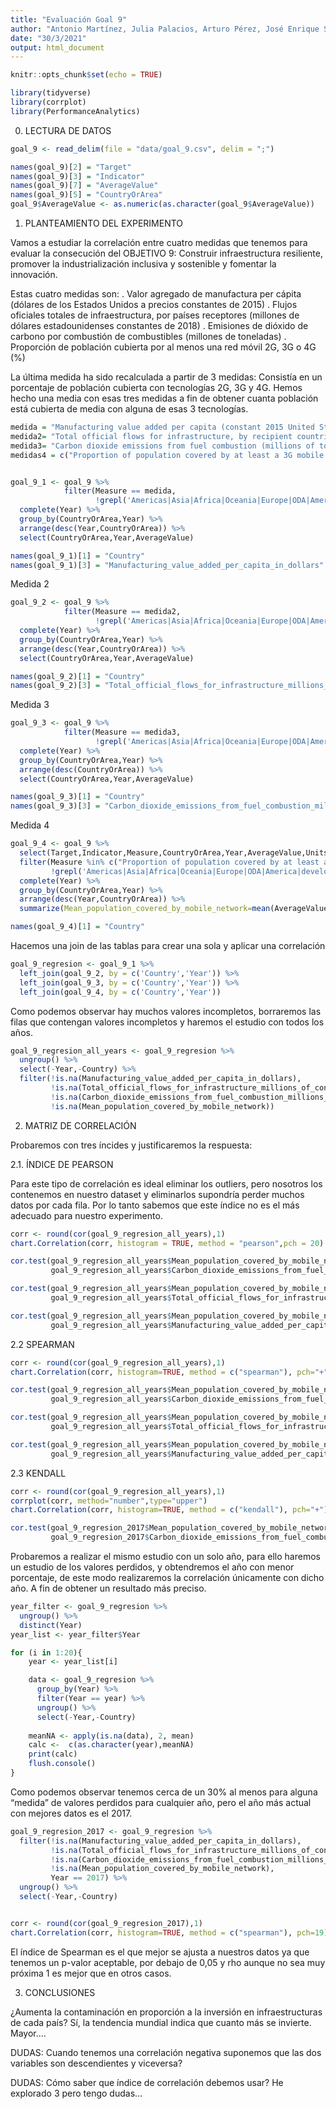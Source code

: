 ```yaml
---
title: "Evaluación Goal 9"
author: "Antonio Martínez, Julia Palacios, Arturo Pérez, José Enrique Sánchez"
date: "30/3/2021"
output: html_document
---
```


```r
knitr::opts_chunk$set(echo = TRUE)

library(tidyverse)
library(corrplot)
library(PerformanceAnalytics)
```
0. LECTURA DE DATOS

```r
goal_9 <- read_delim(file = "data/goal_9.csv", delim = ";")

names(goal_9)[2] = "Target"
names(goal_9)[3] = "Indicator"
names(goal_9)[7] = "AverageValue"
names(goal_9)[5] = "CountryOrArea"
goal_9$AverageValue <- as.numeric(as.character(goal_9$AverageValue))

```
1. PLANTEAMIENTO DEL EXPERIMENTO

Vamos a estudiar la correlación entre cuatro medidas que tenemos para evaluar la consecución del OBJETIVO 9: Construir infraestructura resiliente, promover la industrialización inclusiva y sostenible y fomentar la innovación. 

Estas cuatro medidas son:
  . Valor agregado de manufactura per cápita (dólares de los Estados Unidos a precios constantes de 2015)
  . Flujos oficiales totales de infraestructura, por países receptores (millones de dólares estadounidenses constantes de 2018)
  . Emisiones de dióxido de carbono por combustión de combustibles (millones de toneladas)
  . Proporción de población cubierta por al menos una red móvil 2G, 3G o 4G (%)
  
La última medida ha sido recalculada a partir de 3 medidas: Consistía en un porcentaje de población cubierta con tecnologías 2G, 3G y 4G. Hemos hecho una media con esas tres medidas a fin de obtener cuanta población está cubierta de media con alguna de esas 3 tecnologías.  

```r
medida = "Manufacturing value added per capita (constant 2015 United States dollars)"
medida2= "Total official flows for infrastructure, by recipient countries (millions of constant 2018 United States dollars)"
medida3= "Carbon dioxide emissions from fuel combustion (millions of tonnes)"
medidas4 = c("Proportion of population covered by at least a 3G mobile network ()","Proportion of population covered by at least a 2G mobile network ()","Proportion of population covered by at least a 4G mobile network ()")


goal_9_1 <- goal_9 %>%
            filter(Measure == medida,
                   !grepl('Americas|Asia|Africa|Oceania|Europe|ODA|America|developing|Developed|countries|Countries|regions|Channel', CountryOrArea)) %>%
  complete(Year) %>%  
  group_by(CountryOrArea,Year) %>% 
  arrange(desc(Year,CountryOrArea)) %>% 
  select(CountryOrArea,Year,AverageValue)

names(goal_9_1)[1] = "Country"
names(goal_9_1)[3] = "Manufacturing_value_added_per_capita_in_dollars"
```
Medida 2
```r
goal_9_2 <- goal_9 %>%
            filter(Measure == medida2,
                   !grepl('Americas|Asia|Africa|Oceania|Europe|ODA|America|developing|Developed|countries|Countries|regions|Channel', CountryOrArea)) %>%
  complete(Year) %>%  
  group_by(CountryOrArea,Year) %>% 
  arrange(desc(Year,CountryOrArea)) %>% 
  select(CountryOrArea,Year,AverageValue)

names(goal_9_2)[1] = "Country"
names(goal_9_2)[3] = "Total_official_flows_for_infrastructure_millions_of_constant_2018_United_States_dollars"

```
Medida 3
```r
goal_9_3 <- goal_9 %>%
            filter(Measure == medida3,
                   !grepl('Americas|Asia|Africa|Oceania|Europe|ODA|America|developing|Developed|countries|Countries|regions|Channel', CountryOrArea)) %>%
  complete(Year) %>%  
  group_by(CountryOrArea,Year) %>% 
  arrange(desc(CountryOrArea)) %>% 
  select(CountryOrArea,Year,AverageValue)

names(goal_9_3)[1] = "Country"
names(goal_9_3)[3] = "Carbon_dioxide_emissions_from_fuel_combustion_millions_of_tonnes"


```
Medida 4
```r
goal_9_4 <- goal_9 %>%
  select(Target,Indicator,Measure,CountryOrArea,Year,AverageValue,Units) %>%
  filter(Measure %in% c("Proportion of population covered by at least a 3G mobile network ()","Proportion of population covered by at least a 2G mobile network ()","Proportion of population covered by at least a 4G mobile network ()"),
         !grepl('Americas|Asia|Africa|Oceania|Europe|ODA|America|developing|Developed|countries|Countries|regions|Channel', CountryOrArea)) %>% 
  complete(Year) %>%  
  group_by(CountryOrArea,Year) %>% 
  arrange(desc(Year,CountryOrArea)) %>%
  summarize(Mean_population_covered_by_mobile_network=mean(AverageValue))

names(goal_9_4)[1] = "Country"


```

Hacemos una join de las tablas para crear una sola y aplicar una correlación
```r
goal_9_regresion <- goal_9_1 %>%
  left_join(goal_9_2, by = c('Country','Year')) %>% 
  left_join(goal_9_3, by = c('Country','Year')) %>%
  left_join(goal_9_4, by = c('Country','Year'))

```
Como podemos observar hay muchos valores incompletos, borraremos las filas que contengan valores incompletos y haremos el estudio con todos los años.
```r
goal_9_regresion_all_years <- goal_9_regresion %>%
  ungroup() %>%
  select(-Year,-Country) %>% 
  filter(!is.na(Manufacturing_value_added_per_capita_in_dollars),
         !is.na(Total_official_flows_for_infrastructure_millions_of_constant_2018_United_States_dollars),
         !is.na(Carbon_dioxide_emissions_from_fuel_combustion_millions_of_tonnes),
         !is.na(Mean_population_covered_by_mobile_network))
``` 
2. MATRIZ DE CORRELACIÓN

Probaremos con tres íncides y justificaremos la respuesta:

2.1. ÍNDICE DE PEARSON

Para este tipo de correlación es ideal eliminar los outliers, pero nosotros los contenemos en nuestro dataset y eliminarlos supondría perder muchos datos por cada fila. Por lo tanto sabemos que este índice no es el más adecuado para nuestro experimento.
```r
corr <- round(cor(goal_9_regresion_all_years),1)
chart.Correlation(corr, histogram = TRUE, method = "pearson",pch = 20)
```
```r
cor.test(goal_9_regresion_all_years$Mean_population_covered_by_mobile_network,
         goal_9_regresion_all_years$Carbon_dioxide_emissions_from_fuel_combustion_millions_of_tonnes,method="pearson",exact=FALSE)
```
```r
cor.test(goal_9_regresion_all_years$Mean_population_covered_by_mobile_network,
         goal_9_regresion_all_years$Total_official_flows_for_infrastructure_millions_of_constant_2018_United_States_dollars,method="pearson",exact=FALSE)
```
```r
cor.test(goal_9_regresion_all_years$Mean_population_covered_by_mobile_network,
         goal_9_regresion_all_years$Manufacturing_value_added_per_capita_in_dollars,method="pearson",exact=FALSE)
```

2.2 SPEARMAN

```r
corr <- round(cor(goal_9_regresion_all_years),1)
chart.Correlation(corr, histogram=TRUE, method = c("spearman"), pch="+")
```
```r
cor.test(goal_9_regresion_all_years$Mean_population_covered_by_mobile_network,
         goal_9_regresion_all_years$Carbon_dioxide_emissions_from_fuel_combustion_millions_of_tonnes,method="spearman",exact=FALSE)
```
```r
cor.test(goal_9_regresion_all_years$Mean_population_covered_by_mobile_network,
         goal_9_regresion_all_years$Total_official_flows_for_infrastructure_millions_of_constant_2018_United_States_dollars,method="spearman",exact=FALSE)
```
```r
cor.test(goal_9_regresion_all_years$Mean_population_covered_by_mobile_network,
         goal_9_regresion_all_years$Manufacturing_value_added_per_capita_in_dollars,method="pearson",exact=FALSE)
```


2.3 KENDALL
```r
corr <- round(cor(goal_9_regresion_all_years),1)
corrplot(corr, method="number",type="upper")
chart.Correlation(corr, histogram=TRUE, method = c("kendall"), pch="+")
```
```r
cor.test(goal_9_regresion_2017$Mean_population_covered_by_mobile_network,
         goal_9_regresion_2017$Carbon_dioxide_emissions_from_fuel_combustion_millions_of_tonnes,method="kendall",exact=FALSE)
```


Probaremos a realizar el mismo estudio con un solo año, para ello haremos un estudio de los valores perdidos, y obtendremos el año con menor porcentaje, de este modo realizaremos la correlación únicamente con dicho año. A fin de obtener un resultado más preciso.
```r
year_filter <- goal_9_regresion %>% 
  ungroup() %>% 
  distinct(Year)
year_list <- year_filter$Year

for (i in 1:20){
    year <- year_list[i]

    data <- goal_9_regresion %>% 
      group_by(Year) %>% 
      filter(Year == year) %>%
      ungroup() %>%
      select(-Year,-Country)
    
    meanNA <- apply(is.na(data), 2, mean)
    calc <-  c(as.character(year),meanNA)  
    print(calc)
    flush.console()
}


```
Como podemos observar tenemos cerca de un 30% al menos para alguna "medida" de valores perdidos para cualquier año, pero el año más actual con mejores datos es el 2017.
```r

goal_9_regresion_2017 <- goal_9_regresion %>% 
  filter(!is.na(Manufacturing_value_added_per_capita_in_dollars),
         !is.na(Total_official_flows_for_infrastructure_millions_of_constant_2018_United_States_dollars),
         !is.na(Carbon_dioxide_emissions_from_fuel_combustion_millions_of_tonnes),
         !is.na(Mean_population_covered_by_mobile_network),
         Year == 2017) %>% 
  ungroup() %>%
  select(-Year,-Country)


corr <- round(cor(goal_9_regresion_2017),1)
chart.Correlation(corr, histogram=TRUE, method = c("spearman"), pch=19)
```
El índice de Spearman es el que mejor se ajusta a nuestros datos ya que tenemos un p-valor aceptable, por debajo de 0,05 y rho aunque no sea muy próxima 1 es mejor que en otros casos.

3. CONCLUSIONES

¿Aumenta la contaminación en proporción a la inversión en infraestructuras de cada país? 
Sí, la tendencia mundial indica que cuanto más se invierte. Mayor....

DUDAS: Cuando tenemos una correlación negativa suponemos que las dos variables son descendientes y viceversa?

DUDAS: Cómo saber que índice de correlación debemos usar? He explorado 3 pero tengo dudas...
```r

```

